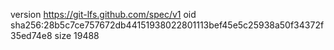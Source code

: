 version https://git-lfs.github.com/spec/v1
oid sha256:28b5c7ce757672db44151938022801113bef45e5c25938a50f34372f35ed74e8
size 19488
